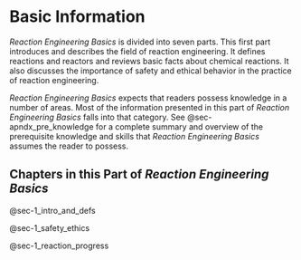 # Basic Information {#sec-part_1_overview}

*Reaction Engineering Basics* is divided into seven parts. This first part introduces and describes the field of reaction engineering. It defines reactions and reactors and reviews basic facts about chemical reactions. It also discusses the importance of safety and ethical behavior in the practice of reaction engineering.

*Reaction Engineering Basics* expects that readers possess knowledge in a number of areas. Most of the information presented in this part of *Reaction Engineering Basics* falls into that category. See @sec-apndx_pre_knowledge for a complete summary and overview of the prerequisite knowledge and skills that *Reaction Engineering Basics* assumes the reader to possess.

## Chapters in this Part of *Reaction Engineering Basics* {#sec-part_1_chapters}

@sec-1_intro_and_defs

@sec-1_safety_ethics

@sec-1_reaction_progress